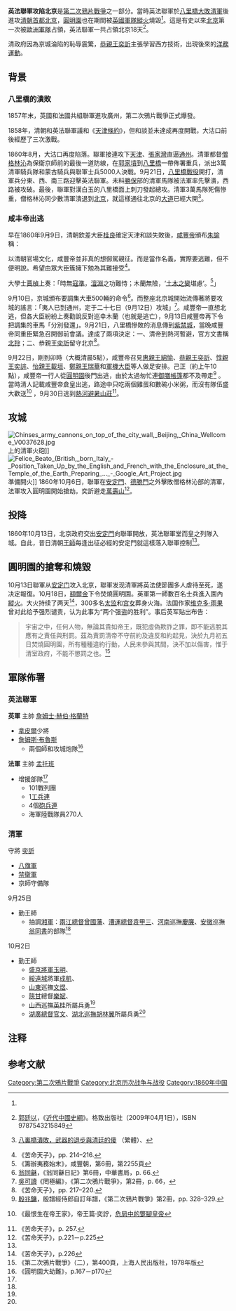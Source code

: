{{Infobox Military Conflict
|conflict=北京戰役（1860年）
|partof=[[第二次鴉片戰爭|第二次鴉片戰爭]]
|image=[[File:Top_of_the_Wall_from_Anting_Gate,_Peking.jpg|300px]]
|caption=聯軍攝影師照片上的[[安定門_(北京)|安定門]]
|date=1860年10月5日－10月13日
|place=北京城和城郊
|casus=
|territory=占領北京
|result=[[大清|大清]]投降，[[英法聯軍|英法聯軍]]大勝
|combatant1= {{flagdeco|UK}} [[大不列顛及愛爾蘭聯合王國|大英帝國]]<br />{{flagdeco|France|1830}} [[法蘭西第二帝國|法蘭西第二帝國]]
|combatant2=大清
|commander1 ={{flagdeco|UK}} [[詹姆士·赫伯·格蘭特|詹姆士·赫伯·格蘭特]] <br />{{flagdeco|France|1830}} [[孟托班|孟托班]]
|commander2 =[[奕訢|奕訢]]<ref name="苦命天子,p.217" /> <br />[[僧格林沁|僧格林沁]]
|strength1={{Flagdeco|UK}}：兩個師和攻城炮隊<br />{{flagdeco|France|1830}}：101戰列團、1工兵連、4砲兵連、[[海軍陸戰隊|海軍陸戰隊]]270人<ref name="圓明園,p.167" />
|strength2=?
|casualties1=
|casualties2=
|casualties3=
|notes= 
}}
{{Campaignbox 第二次鴉片戰爭}}

'''英法聯軍攻陷北京'''是[[第二次鴉片戰爭|第二次鴉片戰爭]]之一部分。當時英法聯軍於[[八里橋之戰|八里橋大敗清軍]]後進攻[[清朝|清朝]][[首都|首都]][[北京|北京]]，[[圓明園|圓明園]]也在期間被[[英國軍隊|英國軍隊]][[縱火|縱火]]燒毀<ref name="新華電" />。這是有史以來[[北京|北京]]第一次被[[歐洲|歐洲]][[軍隊|軍隊]]占領，英法聯軍一共占領北京18天<ref name="近代中國史綱">{{zh-cn}} [[郭廷以|郭廷以]]，《[[近代中國史綱|近代中國史綱]]》。格致出版社（2009年04月1日），ISBN 9787543215849</ref>。

清政府因為京城淪陷的恥辱震驚，[[恭親王|恭親王]][[奕訢|奕訢]]主張學習西方技術，出現後來的[[洋務運動|洋務運動]]。

== 背景 ==
=== 八里橋的潰敗 ===
1857年末，英國和法國共組聯軍進攻廣州，第二次鴉片戰爭正式爆發。

1858年，清朝和英法聯軍議和《[[天津條約|天津條約]]》，但和談並未達成再度開戰，大沽口前後經歷了三次激戰。

1860年8月，大沽口再度陷落。聯軍接連攻下[[天津|天津]]、[[張家灣|張家灣]]直逼[[通州|通州]]。清軍都督[[僧格林沁|僧格林沁]]為保衛京師前的最後一道防線，在[[郭家墳|郭家墳]]到[[八里橋|八里橋]]一帶佈署重兵，派出3萬清軍騎兵隊和蒙古騎兵與聯軍士兵5000人決戰。9月21日，[[八里橋戰役|八里橋戰役]]開打，清軍兵分東、西、南三路迎擊英法聯軍。未料[[勝保|勝保]]部的清軍馬隊被法軍率先擊潰，西路被攻破。最後，聯軍對漢白玉的八里橋面上刺刀發起總攻。清軍3萬馬隊死傷慘重，僧格林沁同少數清軍潰退到[[北京|北京]]，就這樣通往北京的[[京通石道|大道]]已經大開<ref name="新華電">{{zh-cn}}{{zh-hant}}[http://news.xinhuanet.com/mrdx/2010-10/22/c_13569527.htm 八裏橋潰敗，武器的退步與清廷的傻] {{webarchive|url=https://web.archive.org/web/20141002042920/http://news.xinhuanet.com/mrdx/2010-10/22/c_13569527.htm |date=2014-10-02 }}（繁體）、{{cite web|title=簡體|url=http://news.xinhuanet.com/mrdx/2010-10/22/c_13569527.htm|publisher=[[新華每日電訊|新華每日電訊]]|date=2010-10-22|accessdate=2011-10-07|deadurl=yes|archiveurl=https://web.archive.org/web/20141002042920/http://news.xinhuanet.com/mrdx/2010-10/22/c_13569527.htm|archivedate=2014-10-02}}</ref>。

=== 咸丰帝出逃 ===
早在1860年9月9日，清朝欽差大臣[[桂良|桂良]]確定天津和談失敗後，[[咸豐帝|咸豐帝]]頒布[[朱諭|朱諭]]稱：
{{引用|[[桂良|桂良]]等奏，夷務決裂情形。
覽奏何勝憤怒！[[朕|朕]]為近畿百姓免受荼毒，不得已勉救撫局，乃該夷屢肆要挾，勢不決戰不能。
況我[[滿人|滿]]、[[漢人|漢]]臣僕，世受國恩，斷無不敵愾同仇，共伸積忿！

朕今親統六師，直抵[[通州|通州]]，以伸滅討而張撻伐。著內廷王、御前大臣、軍機大臣、內務府大臣迅速定議。並有[[僧格林沁|僧格林沁]]密折一封，一併閱看。本日奏事之外廷大臣，並著與議。時諭。<ref>《籌辦夷務始末》，咸豐朝，第6冊，第2254頁</ref>}}

以清朝官場文化，咸豐帝並非真的想御駕親征。而是當作名義，實際要逃難，但不便明說。希望由眾大臣簇擁下勉為其難接受<ref>《苦命天子》，pp. 214–216.</ref>。

大學士[[賈楨|賈楨]]上奏：「時無[[寇準|寇準]]，[[澶淵之盟|澶淵]]之功難恃；木蘭無險，‘[[土木之變|土木之變]]堪慮’。<ref>《籌辦夷務始末》，咸豐朝，第6冊，第2255頁</ref>」

9月10日，京城頒布要調集大車500輛的命令<ref>[[翁同龢|翁同龢]]，《翁同龢日記》第6冊，中華書局，p. 66.</ref>。而整座北京城開始流傳著將要攻城的謠言：「夷人已到通州，定于二十七日（9月12日）攻城」<ref>[[吳可讀|吳可讀]]《罔極編》，《第二次鴉片戰爭》，第2冊，p. 66，{{cite web |title = 線上摘錄版本 |url = http://agzy.youth.cn/xzzh/his_data/201003/t20100326_1179939.htm |date = 2010-03-26 |accessdate = 2011-10-09 |archive-url = https://web.archive.org/web/20160304214623/http://agzy.youth.cn/xzzh/his_data/201003/t20100326_1179939.htm |archive-date = 2016-03-04 |dead-url = yes }}</ref>。咸豐帝一直想北逃，但各大臣紛紛上奏勸說反對巡幸木蘭（也就是逃亡），9月13日咸豐帝再下令把調集的車馬「分別發還」。9月21日，八里橋慘敗的消息傳到[[紫禁城|紫禁城]]，當晚咸豐帝同重臣緊急召開御前會議。達成了兩項決定：一、清帝到熱河暫避，官方文書稱[[北狩|北狩]]；二、恭親王[[奕訢|奕訢]]留守北京<ref name="苦命天子,p.217">《苦命天子》，pp. 217–220.</ref>。

9月22日，剛到卯時〈大概清晨5點〉，咸豐帝召見[[惠親王|惠親王]][[綿愉|綿愉]]、[[恭親王|恭親王]][[奕訢|奕訢]]、[[惇親王|惇親王]][[奕誴|奕誴]]、[[怡親王|怡親王]][[載垣|載垣]]、[[鄭親王|鄭親王]][[瑞華|瑞華]]和[[軍機大臣|軍機大臣]]等人做足安排。己正（約上午10點），咸豐帝一行人從[[圓明園|圓明園]]後門出逃，由於太過匆忙連[[御膳|御膳]][[帳篷|帳篷]]都不及帶走<ref>[[殷兆鏞|殷兆鏞]]，殷譜經侍郎自訂年譜，《第二次鴉片戰爭》第2冊，pp. 328–329.</ref>
{{noteTag|name=皇帝出巡|1=一般清朝皇帝出巡時，會在前一個月開始準備，沿路上備妥[[行宮|行宮]]、膳食。但由於這次是逃亡，並未有以上情況，甚至已有地方官先行逃跑<ref>《苦命天子》，p. 221.</ref>}}。
當時清人記載咸豐帝倉皇出逃，路途中只吃兩個雞蛋和數碗小米粥，而沒有隊伍盛大歡送<ref>{{zh-tw}}《最恨生在帝王家》，帝王篇·奕詝，[http://big5.dushu.com/showbook/101653/1053887.html 危局中的蹩腳皇帝]{{dead link|date=2018年4月 |bot=InternetArchiveBot |fix-attempted=yes }}</ref>
{{noteTag|name=清人筆記|1=《申庚英夷人寇大變記略》：「聖駕遂於初八日（9月22日）巳刻偷走……<br />
鑾輿不備，扈從無多……<br />
車馬寥寥，宮眷後至，洵迫不及待也。是日，上僅咽雞子兩枚。次日上與諸宮眷食小米粥數碗，泣行數下。」<ref>第二次鴉片戰爭，第2冊，p. 49.</ref>}}，9月30日逃到[[熱河|熱河]][[避暑山莊|避暑山莊]]<ref>《苦命天子》，p. 257.</ref>。

== 攻城 ==
[[File:Chinses_army_cannons_on_top_of_the_city_wall,_Beijing,_China_Wellcome_V0037628.jpg|thumb]]上的清軍火砲]]
[[File:Felice_Beato_(British,_born_Italy_-_Position_Taken_Up_by_the_English_and_French_with_the_Enclosure_at_the_Temple_of_the_Earth_Preparing_..._-_Google_Art_Project.jpg|thumb]]準備開火]]
1860年10月6日，聯軍在[[安定門_(北京)|安定門]]、[[德胜门_(北京)|德勝門]]之外擊敗僧格林沁部的清軍，法軍攻入圓明園開始搶劫。奕訢避走[[萬壽山_(北京)|萬壽山]]<ref name="苦命天子,p.221">《苦命天子》，p.221－p.225</ref>。
{{clear}}

== 投降 ==
1860年10月13日，北京政府交出[[安定門_(北京)|安定門]]向聯軍開放，英法聯軍堂而皇之列隊入城。自此，昔日清朝[[王師|王師]]每逢出征必經的安定門就這樣落入聯軍控制<ref name="苦命天子,p.221" />。

== 圓明園的搶奪和燒毀 ==
{{參見|圓明園}}

10月13日聯軍从[[安定门|安定门]]攻入北京，聯軍发现清軍將英法使節團多人虐待至死，遂决定報復。10月18日，[[詹姆斯·布魯斯|額爾金]]下令焚燒圓明園。英軍第一師數百名士兵進入園內[[縱火|縱火]]。大火持续了两天<ref name="苦命天子,p.226">《苦命天子》，p.226</ref>，300多名[[太监|太监]]和[[宫女|宫女]]葬身火海。法国作家[[维克多·雨果|维克多·雨果]]曾对此给予强烈谴责，认为此事为“两个强盗的胜利”。事后英军贴出布告：

<blockquote>宇宙之中，任何人物，無論其貴如帝王，既犯虛偽欺詐之罪，即不能逃脫其應有之責任與刑罰。茲為責罰清帝不守前約及違反和約起見，決於九月初五日焚燒圓明園，所有種種違約行動，人民未參與其間，決不加以傷害，惟于清室政府，不能不懲罰之也。<ref>《第二次鴉片戰爭》（二），第400頁，上海人民出版社，1978年版</ref></blockquote>

== 軍隊佈署 ==
=== 英法聯軍 ===
'''英軍''' 
主帥 [[詹姆士·赫伯·格蘭特|詹姆士·赫伯·格蘭特]]
* [[拿皮爾|拿皮爾]]少將
* [[詹姆斯·布魯斯|詹姆斯·布魯斯]]
**兩個師和攻城炮隊<ref name="圓明園,p.167">《圓明園大劫難》，p.167－p170</ref>

'''法軍''' 
主帥 [[孟托班|孟托班]]
*增援部隊<ref name="圓明園,p.167" />
** 101戰列團
** 1[[工兵連|工兵連]]
** 4個[[砲兵連|砲兵連]]
** 海軍陸戰隊員270人

=== 清軍 ===
守將 [[奕訢|奕訢]]
* [[八旗軍|八旗軍]]
* [[禁衛軍|禁衛軍]]
* 京師守備隊

;9月25日{{noteTag|name=增援|1=雖然已在該日下達援京命令，但以清軍的運兵條件，趕到京城至少在一個月以後}}
* 勤王師
** 抽調[[湘軍|湘軍]]：[[兩江總督|兩江總督]][[曾國藩|曾國藩]]、[[漕運總督|漕運總督]][[袁甲三|袁甲三]]、[[河南|河南]]巡撫[[慶廉|慶廉]]、[[安徽|安徽]]巡撫[[翁同書|翁同書]]的部隊<ref name="苦命天子,p.221" />

;10月2日{{noteTag|name=增援}}
* 勤王師
**[[盛京將軍|盛京將軍]][[玉明|玉明]]、
**[[綏遠城|綏遠城]]將軍[[成凱|成凱]]、
**[[山東|山東]]巡撫[[文煜|文煜]]、
**[[陝甘|陝甘]]總督[[樂斌|樂斌]]、
**[[山西|山西]]巡撫[[英桂|英桂]]所屬兵勇<ref name="苦命天子,p.221" />
**[[湖廣總督|湖廣總督]][[官文|官文]]、[[湖北巡撫|湖北巡撫]][[胡林翼|胡林翼]]所屬兵勇<ref name="苦命天子,p.221" />

== 注释 ==
{{NoteFoot}}

== 参考文献 ==
{{Reflist|30em}}

[[Category:第二次鴉片戰爭|Category:第二次鴉片戰爭]]
[[Category:北京历次战争与战役|Category:北京历次战争与战役]]
[[Category:1860年中国|Category:1860年中国]]